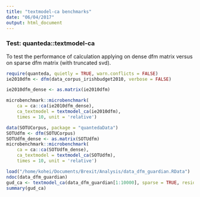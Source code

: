 ```yaml
---
title: "textmodel-ca benchmarks"
date: "06/04/2017"
output: html_document
---
```


### Test: quanteda::textmodel-ca 

To test the performance of calculation applying on dense dfm matrix versus on sparse dfm matrix (with truncated svd).

```r
require(quanteda, quietly = TRUE, warn.conflicts = FALSE)
ie2010dfm <- dfm(data_corpus_irishbudget2010, verbose = FALSE)

ie2010dfm_dense <- as.matrix(ie2010dfm)

microbenchmark::microbenchmark(
    ca = ca::ca(ie2010dfm_dense), 
    ca_textmodel = textmodel_ca(ie2010dfm),
    times = 10, unit = 'relative')
```

```r
data(SOTUCorpus, package = "quantedaData")
SOTUdfm <- dfm(SOTUCorpus)
SOTUdfm_dense <- as.matrix(SOTUdfm)
microbenchmark::microbenchmark(
    ca = ca::ca(SOTUdfm_dense), 
    ca_textmodel = textmodel_ca(SOTUdfm),
    times = 10, unit = 'relative')
```

    
```r
load("/home/kohei/Documents/Brexit/Analysis/data_dfm_guardian.RData")
ndoc(data_dfm_guardian)
gud_ca <- textmodel_ca(data_dfm_guardian[1:10000], sparse = TRUE, residual_floor = 0.1)
summary(gud_ca)
```

